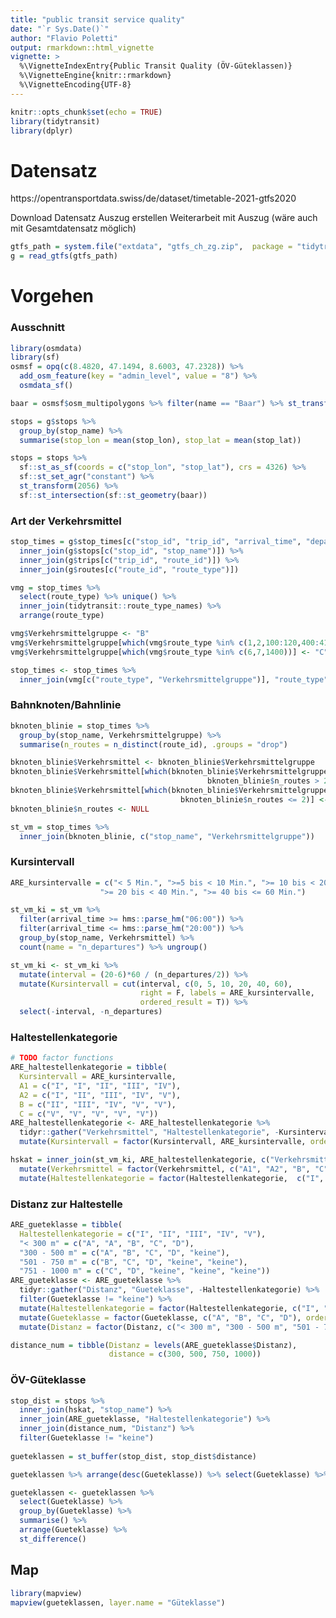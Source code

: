 ```yaml
---
title: "public transit service quality"
date: "`r Sys.Date()`"
author: "Flavio Poletti"
output: rmarkdown::html_vignette
vignette: >
  %\VignetteIndexEntry{Public Transit Quality (ÖV-Güteklassen)}
  %\VignetteEngine{knitr::rmarkdown}
  %\VignetteEncoding{UTF-8}
---
```


```r
knitr::opts_chunk$set(echo = TRUE)
library(tidytransit)
library(dplyr)
```

# Datensatz

https://opentransportdata.swiss/de/dataset/timetable-2021-gtfs2020

Download Datensatz
Auszug erstellen
Weiterarbeit mit Auszug (wäre auch mit Gesamtdatensatz möglich)

```r
gtfs_path = system.file("extdata", "gtfs_ch_zg.zip",  package = "tidytransit")
g = read_gtfs(gtfs_path)
```
# Vorgehen

### Ausschnitt
```r
library(osmdata)
library(sf)
osmsf = opq(c(8.4820, 47.1494, 8.6003, 47.2328)) %>% 
  add_osm_feature(key = "admin_level", value = "8") %>% 
  osmdata_sf()

baar = osmsf$osm_multipolygons %>% filter(name == "Baar") %>% st_transform(2056)

stops = g$stops %>% 
  group_by(stop_name) %>%
  summarise(stop_lon = mean(stop_lon), stop_lat = mean(stop_lat))

stops = stops %>%
  sf::st_as_sf(coords = c("stop_lon", "stop_lat"), crs = 4326) %>% 
  sf::st_set_agr("constant") %>% 
  st_transform(2056) %>% 
  sf::st_intersection(sf::st_geometry(baar))
```

### Art der Verkehrsmittel
```r
stop_times = g$stop_times[c("stop_id", "trip_id", "arrival_time", "departure_time")] %>% 
  inner_join(g$stops[c("stop_id", "stop_name")]) %>% 
  inner_join(g$trips[c("trip_id", "route_id")]) %>% 
  inner_join(g$routes[c("route_id", "route_type")])

vmg = stop_times %>% 
  select(route_type) %>% unique() %>%
  inner_join(tidytransit::route_type_names) %>% 
  arrange(route_type)

vmg$Verkehrsmittelgruppe <- "B"
vmg$Verkehrsmittelgruppe[which(vmg$route_type %in% c(1,2,100:120,400:410))] <- "A"
vmg$Verkehrsmittelgruppe[which(vmg$route_type %in% c(6,7,1400))] <- "C"

stop_times <- stop_times %>%
  inner_join(vmg[c("route_type", "Verkehrsmittelgruppe")], "route_type")
```

### Bahnknoten/Bahnlinie
```r
bknoten_blinie = stop_times %>% 
  group_by(stop_name, Verkehrsmittelgruppe) %>% 
  summarise(n_routes = n_distinct(route_id), .groups = "drop")

bknoten_blinie$Verkehrsmittel <- bknoten_blinie$Verkehrsmittelgruppe
bknoten_blinie$Verkehrsmittel[which(bknoten_blinie$Verkehrsmittelgruppe == "A" & 
                                            bknoten_blinie$n_routes > 2)] <- "A1"
bknoten_blinie$Verkehrsmittel[which(bknoten_blinie$Verkehrsmittelgruppe == "A" & 
                                      bknoten_blinie$n_routes <= 2)] <- "A2"
bknoten_blinie$n_routes <- NULL

st_vm = stop_times %>% 
  inner_join(bknoten_blinie, c("stop_name", "Verkehrsmittelgruppe"))

```

### Kursintervall
```r
ARE_kursintervalle = c("< 5 Min.", ">=5 bis < 10 Min.", ">= 10 bis < 20 Min.",
                    ">= 20 bis < 40 Min.", ">= 40 bis <= 60 Min.")

st_vm_ki = st_vm %>% 
  filter(arrival_time >= hms::parse_hm("06:00")) %>%
  filter(arrival_time <= hms::parse_hm("20:00")) %>% 
  group_by(stop_name, Verkehrsmittel) %>% 
  count(name = "n_departures") %>% ungroup()

st_vm_ki <- st_vm_ki %>% 
  mutate(interval = (20-6)*60 / (n_departures/2)) %>% 
  mutate(Kursintervall = cut(interval, c(0, 5, 10, 20, 40, 60), 
                             right = F, labels = ARE_kursintervalle, 
                             ordered_result = T)) %>% 
  select(-interval, -n_departures)
```

### Haltestellenkategorie
```r
# TODO factor functions
ARE_haltestellenkategorie = tibble(
  Kursintervall = ARE_kursintervalle,
  A1 = c("I", "I", "II", "III", "IV"),
  A2 = c("I", "II", "III", "IV", "V"),
  B = c("II", "III", "IV", "V", "V"),
  C = c("V", "V", "V", "V", "V"))
ARE_haltestellenkategorie <- ARE_haltestellenkategorie %>%
  tidyr::gather("Verkehrsmittel", "Haltestellenkategorie", -Kursintervall) %>% 
  mutate(Kursintervall = factor(Kursintervall, ARE_kursintervalle, ordered = T))

hskat = inner_join(st_vm_ki, ARE_haltestellenkategorie, c("Verkehrsmittel", "Kursintervall")) %>% 
  mutate(Verkehrsmittel = factor(Verkehrsmittel, c("A1", "A2", "B", "C"), ordered = TRUE)) %>% 
  mutate(Haltestellenkategorie = factor(Haltestellenkategorie,  c("I", "II", "III", "IV", "V"), ordered = TRUE))
```

### Distanz zur Haltestelle
```r
ARE_gueteklasse = tibble(
  Haltestellenkategorie = c("I", "II", "III", "IV", "V"),
  "< 300 m" = c("A", "A", "B", "C", "D"),
  "300 - 500 m" = c("A", "B", "C", "D", "keine"),
  "501 - 750 m" = c("B", "C", "D", "keine", "keine"),
  "751 - 1000 m" = c("C", "D", "keine", "keine", "keine"))
ARE_gueteklasse <- ARE_gueteklasse %>%
  tidyr::gather("Distanz", "Gueteklasse", -Haltestellenkategorie) %>% 
  filter(Gueteklasse != "keine") %>% 
  mutate(Haltestellenkategorie = factor(Haltestellenkategorie, c("I", "II", "III", "IV", "V"), ordered = TRUE)) %>% 
  mutate(Gueteklasse = factor(Gueteklasse, c("A", "B", "C", "D"), ordered = TRUE)) %>% 
  mutate(Distanz = factor(Distanz, c("< 300 m", "300 - 500 m", "501 - 750 m", "751 - 1000 m"), ordered = TRUE))

distance_num = tibble(Distanz = levels(ARE_gueteklasse$Distanz),
                      distance = c(300, 500, 750, 1000))
```

### ÖV-Güteklasse
```r
stop_dist = stops %>% 
  inner_join(hskat, "stop_name") %>%
  inner_join(ARE_gueteklasse, "Haltestellenkategorie") %>% 
  inner_join(distance_num, "Distanz") %>% 
  filter(Gueteklasse != "keine")
  
gueteklassen = st_buffer(stop_dist, stop_dist$distance)

gueteklassen %>% arrange(desc(Gueteklasse)) %>% select(Gueteklasse) %>% plot()

gueteklassen <- gueteklassen %>% 
  select(Gueteklasse) %>% 
  group_by(Gueteklasse) %>% 
  summarise() %>% 
  arrange(Gueteklasse) %>% 
  st_difference()
```

## Map

```r
library(mapview)
mapview(gueteklassen, layer.name = "Güteklasse")
```